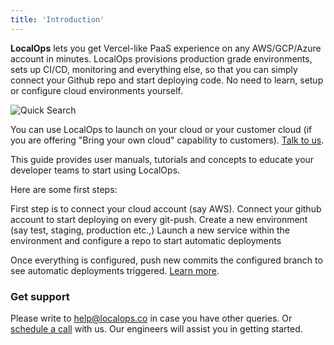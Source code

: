 ```yaml
---
title: 'Introduction'
---
```


**LocalOps** lets you get Vercel-like PaaS experience on any AWS/GCP/Azure account in minutes. LocalOps provisions
production grade environments, sets up CI/CD, monitoring and everything else, so that you can simply connect your Github
repo and start deploying code. No need to learn, setup or configure cloud environments yourself.

![Quick Search](./images/HomeScreenshot.png)

You can use LocalOps to launch on your cloud or your customer cloud (if you are offering "Bring your own cloud"
capability to customers). [Talk to us](https://go.localops.co/meet).

This guide provides user manuals, tutorials and concepts to educate your developer teams to start using LocalOps.

Here are some first steps:

<CardGroup cols={2}>
  <Card title="Connect your cloud account" icon="user-lock" href="/accounts/aws">
    First step is to connect your cloud account (say AWS).
  </Card>
  <Card title="Connect GitHub account" icon="code" href="/accounts/connect-github">
    Connect your github account to start deploying on every git-push.
  </Card>
  <Card title="Spin up new environment" icon="container-storage" href="/environment/create">
    Create a new environment (say test, staging, production etc.,)
  </Card>
  <Card title="Launch a new service" icon="rocket" href="/environment/services/create">
    Launch a new service within the environment and configure a repo to start automatic deployments
  </Card>
</CardGroup>

Once everything is configured, push new commits the configured branch to see automatic deployments triggered.
[Learn more](/environment/services/deploy).

### Get support

Please write to [help@localops.co](mailto:help@localops.co) in case you have other queries. Or
[schedule a call](https://go.localops.co/meet) with us. Our engineers will assist you in getting started.
